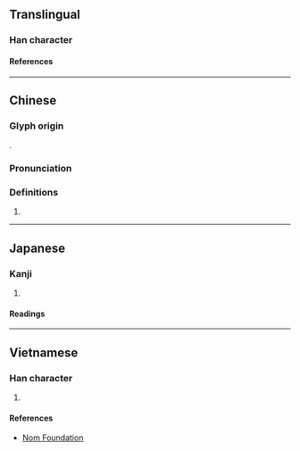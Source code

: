 {{character info}}
==Translingual==

===Han character===
{{Han char|rn=64|rad=手|as=04|sn=7|four=|canj=QOB|ids=⿰扌內}}

====References====
{{Han ref|kx=0421.080|dkj=11882|hdz=31837.050|uh=6290}}

----

==Chinese==
{{zh-forms}}

===Glyph origin===
{{Han etym}}
{{Han compound|手|內|ls=psc|c1=s|c2=p|t1=hand}}.

===Pronunciation===
{{zh-pron
|m=nè
|m-s=
|dg=
|c=leot6,neot6
|c-t=
|g=
|h=pfs=
|j=
|mb=
|md=
|mn=tw:lā
|mn-t=
|w=
|x=
|mc=y
|oc=y
|cat=n
}}

===Definitions===
{{zh-hanzi}}

# {{rfdef|zh}}

----

==Japanese==

===Kanji===
{{ja-kanji|grade=|rs=手04}}

# {{rfdef|ja|sort=手04}}

====Readings====
{{ja-readings
|on=どつ, なち, どん, そん, どう
|kun=そめる, うつ, いれる, つかむ
}}

----

==Vietnamese==

===Han character===
{{vi-readings|rs=手04|reading=nhồi}}

# {{rfdef|vi|sort=手04}}

====References====
* [http://nomfoundation.org/common/nom_details.php?codepoint=6290 Nom Foundation]